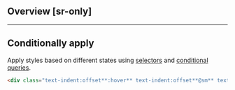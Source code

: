 ## Overview [sr-only]
<Overview/>

---

## Conditionally apply
Apply styles based on different states using [selectors](/guide/state-selectors) and [conditional queries](/guide/conditional-queries).
```html
<div class="text-indent:offset**:hover** text-indent:offset**@sm** text-indent:offset**@dark** text-indent:offset**@print**">…</div>
```

